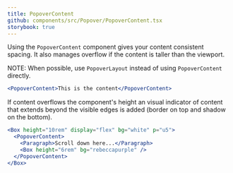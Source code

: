 ```yaml
---
title: PopoverContent
github: components/src/Popover/PopoverContent.tsx
storybook: true
---
```


Using the `PopoverContent` component gives your content consistent spacing. It also manages overflow if the content is taller than the viewport.

NOTE: When possible, use `PopoverLayout` instead of using `PopoverContent` directly.

```jsx
<PopoverContent>This is the content</PopoverContent>
```

If content overflows the component's height an visual indicator of content that extends beyond the visible edges is added (border on top and shadow on the bottom).

```jsx
<Box height="10rem" display="flex" bg="white" p="u5">
  <PopoverContent>
    <Paragraph>Scroll down here...</Paragraph>
    <Box height="6rem" bg="rebeccapurple" />
  </PopoverContent>
</Box>
```

